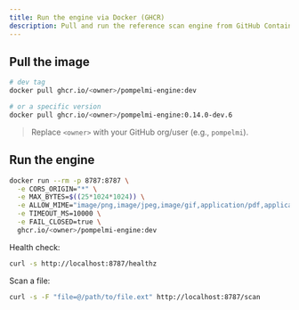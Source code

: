 ```yaml
---
title: Run the engine via Docker (GHCR)
description: Pull and run the reference scan engine from GitHub Container Registry.
---
```


## Pull the image

```bash
# dev tag
docker pull ghcr.io/<owner>/pompelmi-engine:dev

# or a specific version
docker pull ghcr.io/<owner>/pompelmi-engine:0.14.0-dev.6
```

> Replace `<owner>` with your GitHub org/user (e.g., `pompelmi`).

## Run the engine

```bash
docker run --rm -p 8787:8787 \
  -e CORS_ORIGIN="*" \
  -e MAX_BYTES=$((25*1024*1024)) \
  -e ALLOW_MIME="image/png,image/jpeg,image/gif,application/pdf,application/zip,text/plain,application/octet-stream" \
  -e TIMEOUT_MS=10000 \
  -e FAIL_CLOSED=true \
  ghcr.io/<owner>/pompelmi-engine:dev
```

Health check:

```bash
curl -s http://localhost:8787/healthz
```

Scan a file:

```bash
curl -s -F "file=@/path/to/file.ext" http://localhost:8787/scan
```
